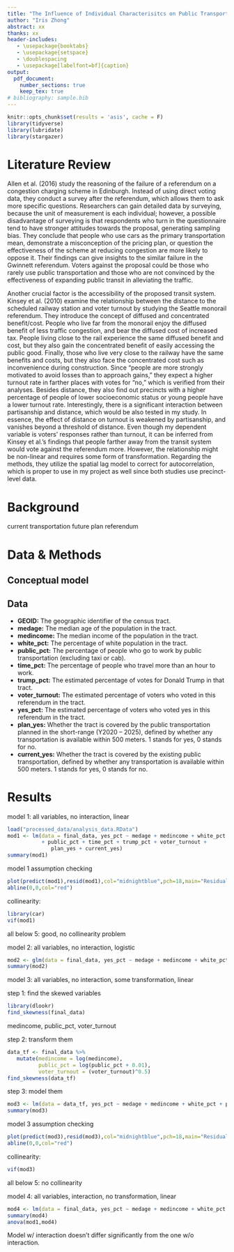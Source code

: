 ```yaml
---
title: "The Influence of Individual Characterisitcs on Public Transportation Planning"
author: "Iris Zhong"
abstract: xx
thanks: xx
header-includes:
   - \usepackage{booktabs}
   - \usepackage{setspace}
   - \doublespacing
   - \usepackage[labelfont=bf]{caption}
output: 
  pdf_document:
    number_sections: true
    keep_tex: true
# bibliography: sample.bib
---
```


```r
knitr::opts_chunk$set(results = 'asis', cache = F)
library(tidyverse)
library(lubridate)
library(stargazer)

```


# Literature Review

Allen et al. (2016) study the reasoning of the failure of a referendum on a congestion charging scheme in Edinburgh. Instead of using direct voting data, they conduct a survey after the referendum, which allows them to ask more specific questions. Researchers can gain detailed data by surveying, because the unit of measurement is each individual; however, a possible disadvantage of surveying is that respondents who turn in the questionnaire tend to have stronger attitudes towards the proposal, generating sampling bias. They conclude that people who use cars as the primary transportation mean, demonstrate a misconception of the pricing plan, or question the effectiveness of the scheme at reducing congestion are more likely to oppose it. Their findings can give insights to the similar failure in the Gwinnett referendum. Voters against the proposal could be those who rarely use public transportation and those who are not convinced by the effectiveness of expanding public transit in alleviating the traffic. 

Another crucial factor is the accessibility of the proposed transit system. Kinsey et al. (2010) examine the relationship between the distance to the scheduled railway station and voter turnout by studying the Seattle monorail referendum. They introduce the concept of diffused and concentrated benefit/cost. People who live far from the monorail enjoy the diffused benefit of less traffic congestion, and bear the diffused cost of increased tax. People living close to the rail experience the same diffused benefit and cost, but they also gain the concentrated benefit of easily accessing the public good. Finally, those who live very close to the railway have the same benefits and costs, but they also face the concentrated cost such as inconvenience during construction. Since “people are more strongly motivated to avoid losses than to approach gains,” they expect a higher turnout rate in farther places with votes for “no,” which is verified from their analyses. Besides distance, they also find out precincts with a higher percentage of people of lower socioeconomic status or young people have a lower turnout rate. Interestingly, there is a significant interaction between partisanship and distance, which would be also tested in my study. In essence, the effect of distance on turnout is weakened by partisanship, and vanishes beyond a threshold of distance. Even though my dependent variable is voters’ responses rather than turnout, it can be inferred from Kinsey et al.’s findings that people farther away from the transit system would vote against the referendum more. However, the relationship might be non-linear and requires some form of transformation. Regarding the methods, they utilize the spatial lag model to correct for autocorrelation, which is proper to use in my project as well since both studies use precinct-level data. 

# Background

current transportation
future plan
referendum

# Data & Methods
## Conceptual model

## Data
\begin{table}
\centering
\caption{Variable definitions}
\label{variableDefinitions}
\begin{tabular}{ll}
\hline
\hline
Variable name      & Description                                   \\
\hline
GEOID          & The geographic identifier of the census tract                 \\
medage        & The median age of the population in the tract               \\
medincome        & The median income of the population in the tract               \\
white\_pct           & The percentage of white population in the tract      \\
public\_pct          & The percentage of people who go to work by public transportation (excluding taxi or cab)      \\
time\_pct           & The percentage of people who travel more than an hour to work      \\
trump\_pct          & The estimated percentage of votes for Donald Trump in that tract      \\
voter\_turnout  & The estimated percentage of voters who voted in this referendum in the tract \\
yes\_pct           & The estimated percentage of voters who voted yes in this referendum in the tract      \\
plan\_yes          & Whether the tract is covered by short-range plan. 1 stands for yes, 0 stands for no      \\
current\_yes          & Whether the tract is covered by the existing public transportation. 1 stands for yes, 0 stands for no      \\
\hline
\end{tabular}
\end{table}


- **GEOID:** The geographic identifier of the census tract.  
- **medage:** The median age of the population in the tract.
- **medincome:** The median income of the population in the tract.
- **white_pct:** The percentage of white population in the tract.
- **public_pct:** The percentage of people who go to work by public transportation (excluding taxi or cab).  
- **time_pct:** The percentage of people who travel more than an hour to work.  
- **trump_pct:** The estimated percentage of votes for Donald Trump in that tract.
- **voter_turnout:** The estimated percentage of voters who voted in this referendum in the tract.
- **yes_pct:** The estimated percentage of voters who voted yes in this referendum in the tract.
- **plan_yes:** Whether the tract is covered by the public transportation planned in the short-range (Y2020 – 2025), defined by whether any transportation is available within 500 meters. 1 stands for yes, 0 stands for no.  
- **current_yes:** Whether the tract is covered by the existing public transportation, defined by whether any transportation is available within 500 meters. 1 stands for yes, 0 stands for no. 

# Results

model 1: all variables, no interaction, linear
```r
load("processed_data/analysis_data.RData")
mod1 <- lm(data = final_data, yes_pct ~ medage + medincome + white_pct 
           + public_pct + time_pct + trump_pct + voter_turnout +
              plan_yes + current_yes)
summary(mod1)
```

model 1 assumption checking
```r

plot(predict(mod1),resid(mod1),col="midnightblue",pch=18,main="Residual plot - Model 1")
abline(0,0,col="red")
```

collinearity:
```r
library(car)
vif(mod1)
```

all below 5: good, no collinearity problem





model 2: all variables, no interaction, logistic
```r
mod2 <- glm(data = final_data, yes_pct ~ medage + medincome + white_pct + public_pct + time_pct + trump_pct + voter_turnout + plan_yes + current_yes, family = "binomial")
summary(mod2)
```

model 3: all variables, no interaction, some transformation, linear

step 1: find the skewed variables

```r
library(dlookr)
find_skewness(final_data)
```

medincome, public_pct, voter_turnout

step 2: transform them
```r
data_tf <- final_data %>%
   mutate(medincome = log(medincome),
          public_pct = log(public_pct + 0.01),
          voter_turnout = (voter_turnout)^0.5)
find_skewness(data_tf)
```

step 3: model them

```r
mod3 <- lm(data = data_tf, yes_pct ~ medage + medincome + white_pct + public_pct + time_pct + trump_pct + voter_turnout + plan_yes + current_yes)
summary(mod3)
```

model 3 assumption checking
```r

plot(predict(mod3),resid(mod3),col="midnightblue",pch=18,main="Residual plot - Model 3")
abline(0,0,col="red")
```

collinearity:
```r
vif(mod3)
```

all below 5: no collinearity

model 4: all variables, interaction, no transformation, linear

```r
mod4 <- lm(data = final_data, yes_pct ~ medage + medincome + white_pct + public_pct + time_pct + trump_pct + voter_turnout + plan_yes * current_yes)
summary(mod4)
anova(mod1,mod4)
```

Model w/ interaction doesn't differ significantly from the one w/o interaction.
